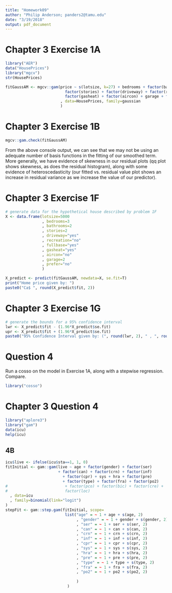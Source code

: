 ```yaml
---
title: "Homework09"
author: "Philip Anderson; panders2@tamu.edu"
date: "3/19/2018"
output: pdf_document
---
```


# Chapter 3 Exercise 1A

```r
library("AER")
data("HousePrices")
library("mgcv")
str(HousePrices)
```

```r
fitGaussAM <- mgcv::gam(price ~ s(lotsize, k=27) + bedrooms + factor(bathrooms) +
                          factor(stories) + factor(driveway) + factor(recreation) + factor(fullbase) +
                          factor(gasheat) + factor(aircon) + garage + factor(prefer)
                        , data=HousePrices, family=gaussian
                        )
```


# Chapter 3 Exercise 1B

```r
mgcv::gam.check(fitGaussAM)
```

From the above console output, we can see that we may not be using an adequate number of basis functions in the fitting of our smoothed term.  More generally, we have evidence of skewness in our residual plots (qq plot shows skewness, as does the residual histogram), along with some evidence of heteroscedasticity (our fitted vs. residual value plot shows an increase in residual variance as we increase the value of our predictor). 

# Chapter 3 Exercise 1F

```r
# generate data for the hypothetical house described by problem 1F
X <- data.frame(lotsize=5000
                , bedrooms=3
                , bathrooms=2
                , stories=2
                , driveway="yes"
                , recreation="no"
                , fullbase="yes"
                , gasheat="yes"
                , aircon="no"
                , garage=2
                , prefer="no"
                )

X_predict <- predict(fitGaussAM, newdata=X, se.fit=T)
print("Home price given by: ")
paste0("Ca$ ", round(X_predict$fit, 2))
```

# Chapter 3 Exercise 1G

```r
# generate the bounds for a 95% confidence interval
lwr <- X_predict$fit - (1.96*X_predict$se.fit)
upr <- X_predict$fit + (1.96*X_predict$se.fit)
paste0("95% Confidence Interval given by: (", round(lwr, 2), " , ", round(upr, 2), ")")
```

# Question 4
Run a cosso on the model in Exercise 1A, along with a stepwise regression.  Compare.

```r
library("cosso")
```

# Chapter 3 Question 4
```r
library("aplore3")
library("gam")
data(icu)
help(icu)
```

## 4B
```r
icu$live <- ifelse(icu$sta==1, 1, 0)
fitInitial <- gam::gam(live ~ age + factor(gender) + factor(ser)
                       + factor(can) + factor(crn) + factor(inf) 
                         + factor(cpr) + sys + hra + factor(pre)  
                         + factor(type) + factor(fra) + factor(po2) 
#                         + factor(pco) + factor(bic) + factor(cre) + 
#                         factor(loc)
  , data=icu
  , family=binomial(link="logit")
)
stepFit <- gam::step.gam(fitInitial, scope=
                          list("age" = ~ 1 + age + s(age, 2)
                               , "gender" = ~ 1 + gender + s(gender, 2)
                               , "ser" = ~ 1 + ser + s(ser, 2)
                               , "can" = ~ 1 + can + s(can, 2)
                               , "crn" = ~ 1 + crn + s(crn, 2)
                               , "inf" = ~ 1 + inf + s(inf, 2)
                               , "cpr" = ~ 1 + cpr + s(cpr, 2)
                               , "sys" = ~ 1 + sys + s(sys, 2)
                               , "hra" = ~ 1 + hra + s(hra, 2)
                               , "pre" = ~ 1 + pre + s(pre, 2)
                               , "type" = ~ 1 + type + s(type, 2)
                               , "fra" = ~ 1 + fra + s(fra, 2)
                               , "po2" = ~ 1 + po2 + s(po2, 2)
                               
                               ) 
                           )
```


